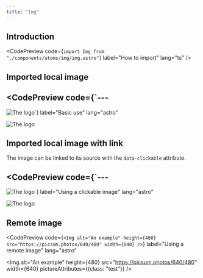 ```yaml
---
title: "Img"
---
```




## Introduction

<CodePreview
  code={`import Img from "./components/atoms/img/img.astro"`}
  label="How to import"
  lang="ts"
/>

## Imported local image

<CodePreview
  code={`---
---
<Img alt="The logo" src={logo} />`}
  label="Basic use"
  lang="astro"
>
  <Img alt="The logo" src={logo} />
</CodePreview>

## Imported local image with link

The image can be linked to its source with the `data-clickable` attribute.

<CodePreview
  code={`---
---
<Img alt="The logo" data-clickable="true" src={logo} />`}
  label="Using a clickable image"
  lang="astro"
>
  <Img alt="The logo" data-clickable="true" src={logo} />
</CodePreview>

## Remote image

<CodePreview
  code={`<Img
    alt="An example"
    height={480}
    src="https://picsum.photos/640/480"
    width={640}
/>`}
  label="Using a remote image"
  lang="astro"
>
  <Img
    alt="An example"
    height={480}
    src="https://picsum.photos/640/480"
    width={640}
    pictureAttributes={{class: "test"}}
  />
</CodePreview>
